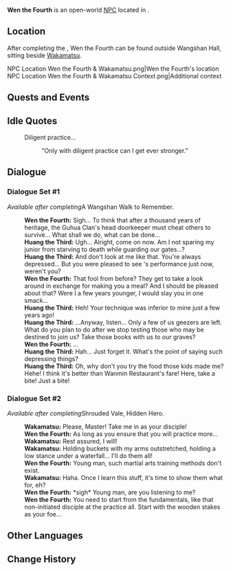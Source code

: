 {{Meta
<!-- Remove this template after adding the missing info -->
|missing_NPC_profile  = yes
}}
{{Character Infobox
|type             = Open-World NPC
|image            = NPC Wen the Fourth.png
|realname         = <!-- Optional, if different from in-game name -->
|deceased         = <!-- Past (for deceased prior to events of the game) or free response -->
|region           = Liyue
|location         = Liyue
|affiliation      = 
|title            = Snowstriding Sword

|ancestry         = <!-- Clan/family -->
|father           = 
|mother           = 
|spouse           = 
|sibling          = 
|child            = 
|relative         = 

|voiceEN          = 
|voiceCN          = 
|voiceJP          = 
|voiceKR          = 
|dialoguereward   = 
}}
'''Wen the Fourth''' is an open-world [[NPC]] located in {{Location|Chenyu Vale}}.
<!-- Following a certain dialogue branch for the first time gives the player AMOUNT_AS_WORD [[Item]]. -->

==Location==
After completing the {{Quest|Shrouded Vale, Hidden Hero}}, Wen the Fourth can be found outside Wangshan Hall, sitting beside [[Wakamatsu]]. 
<gallery>
<!--NPC Location Wen the Fourth.png|Wen the Fourth's initial location-->
<!--NPC Location Wen the Fourth Context.png|Additional context-->
NPC Location Wen the Fourth & Wakamatsu.png|Wen the Fourth's<!-- final--> location
NPC Location Wen the Fourth & Wakamatsu Context.png|Additional context
</gallery>
<!--
==Profile==
Detailed story/lore information goes here.
''(To be added.)''

===Appearance===
Keep appearance section short and concise. Limit to 2 paragraphs with 3-4 sentences each.
''(To be added.)''
-->

==Quests and Events==
{{Quests and Events}}

==Idle Quotes==
{{Dialogue Start}}
: {{DIcon|Idle}} Diligent practice...
:: {{A|VO Wen the Fourth 01.ogg}} "Only with diligent practice can I get ever stronger."
{{Dialogue End}}

==Dialogue==
===Dialogue Set #1===
''Available after completing ''A Wangshan Walk to Remember''.''
{{Dialogue Start}}
:'''Wen the Fourth:''' Sigh... To think that after a thousand years of heritage, the Guhua Clan's head doorkeeper must cheat others to survive... What shall we do, what can be done...
:'''Huang the Third:''' Ugh... Alright, come on now. Am I not sparing my junior from starving to death while guarding our gates...?
:'''Huang the Third:''' And don't look at me like that. You're always depressed... But you were pleased to see {{Traveler}}'s performance just now, weren't you?
:'''Wen the Fourth:''' That fool from before? They get to take a look around in exchange for making you a meal? And I should be pleased about that? Were I a few years younger, I would slay you in one smack...
:'''Huang the Third:''' Heh! Your technique was inferior to mine just a few years ago!
:'''Huang the Third:''' ...Anyway, listen... Only a few of us geezers are left. What do you plan to do after we stop testing those who may be destined to join us? Take those books with us to our graves?
:'''Wen the Fourth:''' ...
:'''Huang the Third:''' Hah... Just forget it. What's the point of saying such depressing things?
:'''Huang the Third:''' Oh, why don't you try the food those kids made me? Hehe! I think it's better than Wanmin Restaurant's fare! Here, take a bite! Just a bite!
{{Dialogue End}}

===Dialogue Set #2===
''Available after completing ''Shrouded Vale, Hidden Hero''.''
{{Dialogue Start}}
:'''Wakamatsu:''' Please, Master! Take me in as your disciple!
:'''Wen the Fourth:''' As long as you ensure that you will practice more...
:'''Wakamatsu:''' Rest assured, I will!
:'''Wakamatsu:''' Holding buckets with my arms outstretched, holding a low stance under a waterfall... I'll do them all!
:'''Wen the Fourth:''' Young man, such martial arts training methods don't exist.
:'''Wakamatsu:''' Haha. Once I learn this stuff, it's time to show them what for, eh?
:'''Wen the Fourth:''' *sigh* Young man, are you listening to me?
:'''Wen the Fourth:''' You need to start from the fundamentals, like that non-initiated disciple at the practice all. Start with the wooden stakes as your foe...
{{Dialogue End}}
<!--
==Event Dialogue==
===Event Name===
{{Dialogue Start}}
:'''Wen the Fourth:'''
{{Dialogue End}}
-->

==Other Languages==
{{Other Languages
|en      = Wen the Fourth
|zhs     = 文四爷
|zhs_rm  = 
|zht     = 文四爺
|zht_rm  = 
|ja      = 文四
|ja_rm   = Bunshi{{Assumed}}
|ko      = 문사야
|ko_rm   = 
|es      = Wen Cuarto
|fr      = Wen le quatrième
|ru      = Вэнь Четвёртый
|th      = Wen ที่สี่
|th_rm   = 
|vi      = Văn Tứ Gia
|de      = Wen der Vierte
|id      = Wen the Fourth
|pt      = Wen o Quarto
|tr      = Dördüncü Wen
|it      = Wen il Quarto
}}

==Change History==
{{Change History|4.4}}
<!--
==References==
{{Reflist}}
-->